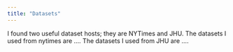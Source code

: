 ```yaml
---
title: "Datasets"
---
```


I found two useful dataset hosts; they are NYTimes and JHU. The datasets I used from nytimes are .... The datasets I used from JHU are .... 
